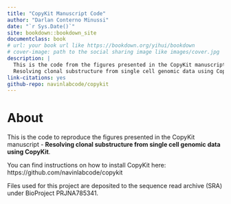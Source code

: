 ```yaml
--- 
title: "CopyKit Manuscript Code"
author: "Darlan Conterno Minussi"
date: "`r Sys.Date()`"
site: bookdown::bookdown_site
documentclass: book
# url: your book url like https://bookdown.org/yihui/bookdown
# cover-image: path to the social sharing image like images/cover.jpg
description: |
  This is the code from the figures presented in the CopyKit manuscript - 
  Resolving clonal substructure from single cell genomic data using CopyKit.
link-citations: yes
github-repo: navinlabcode/copykit
---
```


# About

This is the code to reproduce the figures presented in the CopyKit manuscript -  **Resolving clonal substructure from single cell genomic data using CopyKit**.

You can find instructions on how to install CopyKit here: https://github.com/navinlabcode/copykit

Files used for this project are deposited to the sequence read archive (SRA) under BioProject PRJNA785341.
